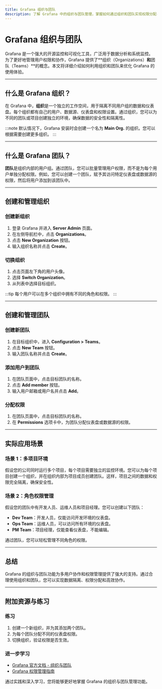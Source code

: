 ```yaml
---
title: Grafana 组织与团队
description: 了解 Grafana 中的组织与团队管理，掌握如何通过组织和团队实现权限分配与协作。
---
```


# Grafana 组织与团队

Grafana 是一个强大的开源监控和可视化工具，广泛用于数据分析和系统监控。为了更好地管理用户权限和协作，Grafana 提供了**组织（Organizations）**和**团队（Teams）**的概念。本文将详细介绍如何利用组织和团队来优化 Grafana 的使用体验。

---

## 什么是 Grafana 组织？

在 Grafana 中，**组织**是一个独立的工作空间，用于隔离不同用户组的数据和仪表盘。每个组织都有自己的用户、数据源、仪表盘和权限设置。通过组织，您可以为不同的团队或项目创建独立的环境，确保数据的安全性和隔离性。

:::note
默认情况下，Grafana 安装时会创建一个名为 **Main Org.** 的组织。您可以根据需要创建更多组织。
:::

---

## 什么是 Grafana 团队？

**团队**是组织内部的用户组。通过团队，您可以批量管理用户权限，而不是为每个用户单独分配权限。例如，您可以创建一个团队，赋予其访问特定仪表盘或数据源的权限，然后将用户添加到该团队中。

---

## 创建和管理组织

### 创建新组织

1. 登录 Grafana 并进入 **Server Admin** 页面。
2. 在左侧导航栏中，点击 **Organizations**。
3. 点击 **New Organization** 按钮。
4. 输入组织名称并点击 **Create**。

### 切换组织

1. 点击页面左下角的用户头像。
2. 选择 **Switch Organization**。
3. 从列表中选择目标组织。

:::tip
每个用户可以在多个组织中拥有不同的角色和权限。
:::

---

## 创建和管理团队

### 创建新团队

1. 在目标组织中，进入 **Configuration > Teams**。
2. 点击 **New Team** 按钮。
3. 输入团队名称并点击 **Create**。

### 添加用户到团队

1. 在团队页面中，点击目标团队的名称。
2. 点击 **Add member** 按钮。
3. 输入用户邮箱或用户名并点击 **Add**。

### 分配权限

1. 在团队页面中，点击目标团队的名称。
2. 在 **Permissions** 选项卡中，为团队分配仪表盘或数据源的权限。

---

## 实际应用场景

### 场景 1：多项目环境

假设您的公司同时运行多个项目，每个项目需要独立的监控环境。您可以为每个项目创建一个组织，并在组织内部为项目成员创建团队。这样，项目之间的数据和权限完全隔离，确保安全性。

### 场景 2：角色权限管理

假设您的团队中有开发人员、运维人员和项目经理。您可以创建以下团队：
- **Dev Team**：开发人员，仅能访问开发环境的仪表盘。
- **Ops Team**：运维人员，可以访问所有环境的仪表盘。
- **PM Team**：项目经理，仅能查看仪表盘，不能编辑。

通过团队，您可以轻松管理不同角色的权限。

---

## 总结

Grafana 的组织与团队功能为多用户协作和权限管理提供了强大的支持。通过合理使用组织和团队，您可以实现数据隔离、权限分配和高效协作。

---

## 附加资源与练习

### 练习
1. 创建一个新组织，并为其添加两个团队。
2. 为每个团队分配不同的仪表盘权限。
3. 切换组织，验证权限是否生效。

### 进一步学习
- [Grafana 官方文档 - 组织与团队](https://grafana.com/docs/grafana/latest/administration/organization-management/)
- [Grafana 权限管理指南](https://grafana.com/docs/grafana/latest/permissions/)

通过实践和深入学习，您将能够更好地掌握 Grafana 的组织与团队管理功能。
